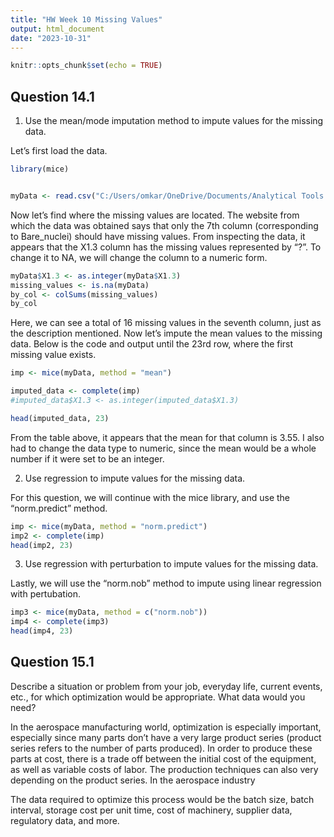 ```yaml
---
title: "HW Week 10 Missing Values"
output: html_document
date: "2023-10-31"
---
```


```r
knitr::opts_chunk$set(echo = TRUE)
```

## Question 14.1

1.	Use the mean/mode imputation method to impute values for the missing data.

Let's first load the data. 


```r
library(mice)


myData <- read.csv("C:/Users/omkar/OneDrive/Documents/Analytical Tools Folder/breast-cancer-wisconsin.data.txt", header = TRUE)
```

Now let's find where the missing values are located. The website from which the data was obtained says that only the 7th column (corresponding to Bare_nuclei) should have missing values. From inspecting the data, it appears that the X1.3 column has the missing values represented by "?". To change it to NA, we will change the column to a numeric form. 

```r
myData$X1.3 <- as.integer(myData$X1.3)
missing_values <- is.na(myData)
by_col <- colSums(missing_values)
by_col
```
Here, we can see a total of 16 missing values in the seventh column, just as the description mentioned. Now let's impute the mean values to the missing data. Below is the code and output until the 23rd row, where the first missing value exists. 

```r
imp <- mice(myData, method = "mean")

imputed_data <- complete(imp)
#imputed_data$X1.3 <- as.integer(imputed_data$X1.3)

head(imputed_data, 23)
```
From the table above, it appears that the mean for that column is 3.55. I also had to change the data type to numeric, since the mean would be a whole number if it were set to be an integer. 

2.	Use regression to impute values for the missing data.

For this question, we will continue with the mice library, and use the "norm.predict" method. 

```r

imp <- mice(myData, method = "norm.predict")
imp2 <- complete(imp)
head(imp2, 23)
```

3.	Use regression with perturbation to impute values for the missing data.

Lastly, we will use the "norm.nob" method to impute using linear regression with pertubation. 

```r
imp3 <- mice(myData, method = c("norm.nob"))
imp4 <- complete(imp3)
head(imp4, 23)

```

## Question 15.1

Describe a situation or problem from your job, everyday life, current events, etc., for which optimization would be appropriate. What data would you need? 

In the aerospace manufacturing world, optimization is especially important, especially since many parts don't have a very large product series (product series refers to the number of parts produced). In order to produce these parts at cost, there is a trade off between the initial cost of the equipment, as well as variable costs of labor. The production techniques can also very depending on the product series. In the aerospace industry

The data required to optimize this process would be the batch size, batch interval, storage cost per unit time, cost of machinery, supplier data, regulatory data, and more.


